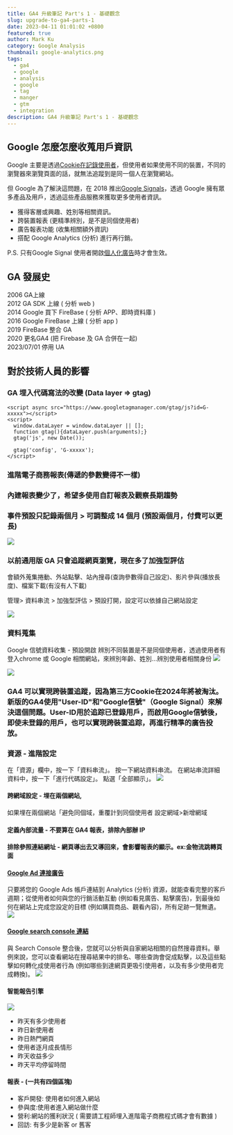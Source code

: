 ```yaml
---
title: GA4 升級筆記 Part's 1 - 基礎觀念
slug: upgrade-to-ga4-parts-1
date: 2023-04-11 01:01:02 +0800
featured: true
author: Mark Ku
category: Google Analysis
thumbnail: google-analytics.png
tags:
  - ga4
  - google
  - analysis
  - google
  - tag
  - manger
  - gtm
  - integration
description: GA4 升級筆記 Part's 1 - 基礎觀念
---
```


## Google 怎麼怎麼收蒐用戶資訊

Google 主要是透過[Cookie在記錄使用者](https://datasupplied.com/google-analytics/client-id-intro/)，但使用者如果使用不同的裝置，不同的瀏覽器來瀏覽頁面的話，就無法追蹤到是同一個人在瀏覽網站。  

但 Google 為了解決這問題，在 2018 推出[Google Signals](https://support.google.com/analytics/answer/7532985?hl=zh-Hant#zippy=%2C%E6%9C%AC%E6%96%87%E5%85%A7%E5%AE%B9)，透過 Google 擁有眾多產品及用戶，透過這些產品服務來獲取更多使用者資訊。

* 獲得客層或興趣、姓別等相關資訊。
* 跨裝置報表 (更精準辨別，是不是同個使用者)
* 廣告報表功能 (收集相關額外資訊)
* 搭配 Google Analytics (分析) 進行再行銷。

P.S. 只有Google Signal 使用者開啟[個人化廣告](https://myadcenter.google.com/?sjid=16722581212413467982-AP&fbclid=IwAR0E17SZ7rozUZS9p-9PqSJ12GhMghRiMwlUznKRfl7fX77XEngsRkw0Sbw)時才會生效。

## GA 發展史
2006 GA上線  
2012 GA SDK 上線 ( 分析 web )  
2014 Google 買下 FireBase ( 分析 APP、即時資料庫 )  
2016 Google FireBase 上線 ( 分析 app )  
2019 FireBase 整合 GA  
2020 更名GA4 (把 Firebase 及 GA 合併在一起)  
2023/07/01 停用 UA  

## 對於技術人員的影響

### GA 埋入代碼寫法的改變 (Data layer =>  gtag)
```
<script async src="https://www.googletagmanager.com/gtag/js?id=G-xxxxx"></script>
<script>
  window.dataLayer = window.dataLayer || [];
  function gtag(){dataLayer.push(arguments);}
  gtag('js', new Date());

  gtag('config', 'G-xxxxx');
</script>
```
### 進階電子商務報表(傳遞的參數變得不一樣)
### 內建報表變少了，希望多使用自訂報表及觀察長期趨勢
### 事件預設只記錄兩個月 > 可調整成 14 個月 (預設兩個月，付費可以更長)
![](https://i.imgur.com/U0UGpQB.png)
### 以前通用版 GA 只會追蹤網頁瀏覽，現在多了加強型評估 
會額外蒐集捲動、外站點擊、站內搜尋(查詢參數得自己設定)、影片參與(播放長度)、檔案下載(有沒有人下載)

管理> 資料串流 > 加強型評估 > 預設打開，設定可以依據自己網站設定

![](https://i.imgur.com/yLVfzYt.png)

### 資料蒐集 
Google 信號資料收集 - 預設開啟 辨別不同裝置是不是同個使用者，透過使用者有登入chrome 或 Google 相關網站，來辨別年齡、姓別...辨別使用者相關身份
![](https://i.imgur.com/ekNhaEq.png)

![](https://i.imgur.com/LC0xd3n.png)

### GA4 可以實現跨裝置追蹤，因為第三方Cookie在2024年將被淘汰。新版的GA4使用"User-ID"和"Google信號"（Google Signal）來解決這個問題。User-ID用於追踪已登錄用戶，而啟用Google信號後，即使未登錄的用戶，也可以實現跨裝置追踪，再進行精準的廣告投放。

### 資源 - 進階設定
在「資源」欄中，按一下「資料串流」。
按一下網站資料串流。
在網站串流詳細資料中，按一下「進行代碼設定」。
點選「全部顯示」。
![](https://i.imgur.com/Vtp4651.png)

#### 跨網域設定 - 埋在兩個網站, 
如果埋在兩個網站「避免同個域，重覆計到同個使用者 
設定網域>新增網域

#### 定義內部流量 - 不要算在 GA4 報表，排除內部辦 IP

#### 排除參照連結網址 - 網頁導出去又導回來，會影響報表的顯示。ex:金物流跳轉頁面

#### [Google Ad 連接廣告](https://support.google.com/analytics/answer/1033961?hl=zh-Hant#zippy=%2C%E6%9C%AC%E6%96%87%E5%85%A7%E5%AE%B9)
只要將您的 Google Ads 帳戶連結到 Analytics (分析) 資源，就能查看完整的客戶週期；從使用者如何與您的行銷活動互動 (例如看見廣告、點擊廣告)，到最後如何在網站上完成您設定的目標 (例如購買商品、觀看內容)，所有足跡一覽無遺。
![](https://i.imgur.com/A4e871N.png)

#### [Google search console 連結](https://support.google.com/analytics/answer/10737381?hl=zh-Hant) 
與 Search Console 整合後，您就可以分析與自家網站相關的自然搜尋資料。舉例來說，您可以查看網站在搜尋結果中的排名、哪些查詢會促成點擊，以及這些點擊如何轉化成使用者行為 (例如哪些到達網頁更吸引使用者，以及有多少使用者完成轉換)。
![](https://i.imgur.com/FPsBKNs.png)

#### 智能報告引擎 
![](https://i.imgur.com/qXChlcR.png)
* 昨天有多少使用者
* 昨日新使用者
* 昨日熱門網頁
* 使用者逐月成長情形
* 昨天收益多少
* 昨天平均停留時間

#### 報表 - (一共有四個區塊)
* 客戶開發: 使用者如何進入網站
* 參與度:使用者進入網站做什麼
* 營利:網站的獲利狀況 ( 需要請工程師埋入進階電子商務程式碼才會有數據 )
* 回訪: 有多少是新客 or 舊客